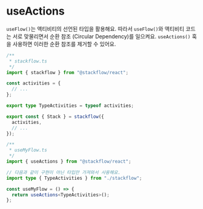 # useActions

`useFlow()`는 액티비티의 선언된 타입을 활용해요. 따라서 `useFlow()`와 액티비티 코드는 서로 맞물리면서 순환 참조 (Circular Dependency)를 일으켜요.
`useActions()` 훅을 사용하면 이러한 순환 참조를 제거할 수 있어요.

```typescript
/**
 * stackflow.ts
 */
import { stackflow } from "@stackflow/react";

const activities = {
  // ...
};

export type TypeActivities = typeof activities;

export const { Stack } = stackflow({
  activities,
  // ...
});

/**
 * useMyFlow.ts
 */
import { useActions } from "@stackflow/react";

// 다음과 같이 구현이 아닌 타입만 가져와서 사용해요.
import type { TypeActivities } from "./stackflow";

const useMyFlow = () => {
  return useActions<TypeActivities>();
};
```
